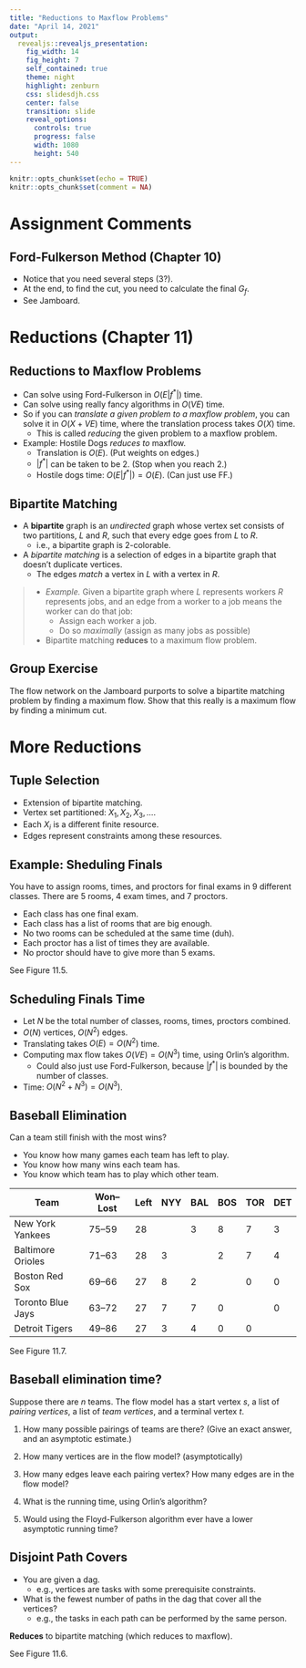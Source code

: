 ```yaml
---
title: "Reductions to Maxflow Problems"
date: "April 14, 2021"
output: 
  revealjs::revealjs_presentation:
    fig_width: 14
    fig_height: 7
    self_contained: true
    theme: night
    highlight: zenburn
    css: slidesdjh.css
    center: false
    transition: slide
    reveal_options:
      controls: true
      progress: false
      width: 1080
      height: 540
---
```


```r
knitr::opts_chunk$set(echo = TRUE)
knitr::opts_chunk$set(comment = NA)
```

# Assignment Comments

## Ford-Fulkerson Method (Chapter 10)

- Notice that you need several steps (3?).
- At the end, to find the cut, you need to calculate the final $G_f$.
- See Jamboard. 
    
# Reductions (Chapter 11)

## Reductions to Maxflow Problems

- Can solve using Ford-Fulkerson in $O(E|f^*|)$ time.
- Can solve using really fancy algorithms in $O(VE)$ time.
- So if you can *translate a given problem to a maxflow problem*, you can solve it in $O(X + VE)$ time, where the translation process takes $O(X)$ time.
    - This is called *reducing* the given problem to a maxflow problem.
- Example: Hostile Dogs *reduces to* maxflow. 
    - Translation is $O(E)$. (Put weights on edges.)
    - $|f^*|$ can be taken to be 2. (Stop when you reach 2.)
    - Hostile dogs time: $O(E|f^*|) = O(E)$. (Can just use FF.)

## Bipartite Matching

- A **bipartite** graph is an *undirected* graph whose vertex set consists of two partitions, $L$ and $R$, such that every edge goes from $L$ to $R$.
    - i.e., a bipartite graph is 2-colorable.
- A *bipartite matching* is a selection of edges in a bipartite graph that doesn't duplicate vertices.
    - The edges *match* a vertex in $L$ with a vertex in $R$.

>- *Example.* Given a bipartite graph where $L$ represents workers $R$ represents jobs, and an edge from a worker to a job means the worker can do that job:
>    - Assign each worker a job.
>    - Do so *maximally* (assign as many jobs as possible)
>- Bipartite matching **reduces** to a maximum flow problem.

## Group Exercise

The flow network on the Jamboard purports to solve a bipartite matching problem by finding a maximum flow. Show that this really is a maximum flow by finding a minimum cut.

# More Reductions

## Tuple Selection

- Extension of bipartite matching.
- Vertex set partitioned: $X_1, X_2, X_3, \ldots$.
- Each $X_i$ is a different finite resource.
- Edges represent constraints among these resources.

## Example: Sheduling Finals

You have to assign rooms, times, and proctors for final exams in 9 different classes. There are 5 rooms, 4 exam times, and 7 proctors.

- Each class has one final exam.
- Each class has a list of rooms that are big enough.
- No two rooms can be scheduled at the same time (duh).
- Each proctor has a list of times they are available.
- No proctor should have to give more than 5 exams.

See Figure 11.5.

## Scheduling Finals Time

- Let $N$ be the total number of classes, rooms, times, proctors combined.
- $O(N)$ vertices, $O(N^2)$ edges.
- Translating takes $O(E) = O(N^2)$ time.
- Computing max flow takes $O(VE) = O(N^3)$ time, using Orlin's algorithm.
    - Could also just use Ford-Fulkerson, because $|f^*|$ is bounded by the number of classes.
- Time: $O(N^2 + N^3) = O(N^3)$.

## Baseball Elimination

Can a team still finish with the most wins?

- You know how many games each team has left to play.
- You know how many wins each team has.
- You know which team has to play which other team.

| Team | Won–Lost | Left | NYY | BAL | BOS | TOR | DET |
| ---- | -------- | ---- | --- | --- | --- | --- | --- |
| New York Yankees | 75–59 | 28 |  | 3 | 8 | 7 | 3 |
| Baltimore Orioles | 71–63 | 28 | 3 |  | 2 | 7 | 4 |
| Boston Red Sox | 69–66 | 27 | 8 | 2 |  | 0 | 0 |
| Toronto Blue Jays | 63–72 | 27 |  7 | 7 | 0 |  | 0 |
| Detroit Tigers | 49–86 | 27 | 3 | 4 | 0 | 0 |  |

See Figure 11.7.

## Baseball elimination time?

Suppose there are $n$ teams. The flow model has a start vertex $s$, a list of *pairing vertices*, a list of *team vertices*, and a terminal vertex $t$.

1. How many possible pairings of teams are there? (Give an exact answer, and an asymptotic estimate.)

2. How many vertices are in the flow model? (asymptotically)

3. How many edges leave each pairing vertex? How many edges are in the flow model?

4. What is the running time, using Orlin's algorithm?

5. Would using the Floyd-Fulkerson algorithm ever have a lower asymptotic running time?

## Disjoint Path Covers

- You are given a dag. 
    - e.g., vertices are tasks with some prerequisite constraints.
- What is the fewest number of paths in the dag that cover all the vertices?
    - e.g., the tasks in each path can be performed by the same person.
    
**Reduces** to bipartite matching (which reduces to maxflow).

See Figure 11.6.